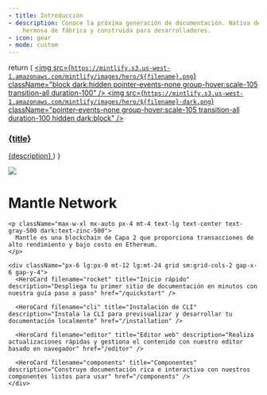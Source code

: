 ```yaml
---
- title: Introducción
- description: Conoce la próxima generación de documentación. Nativa de IA,
    hermosa de fábrica y construida para desarrolladores.
- icon: gear
- mode: custom
---
```


  return (
    <a className="group cursor-pointer pb-8" href={href}>
      <img src={`https://mintlify.s3.us-west-1.amazonaws.com/mintlify/images/hero/${filename}.png`} className="block dark:hidden pointer-events-none group-hover:scale-105 transition-all duration-100" />
      <img src={`https://mintlify.s3.us-west-1.amazonaws.com/mintlify/images/hero/${filename}-dark.png`} className="pointer-events-none group-hover:scale-105 transition-all duration-100 hidden dark:block" />
      <h3 className="mt-5 text-gray-900 dark:text-zinc-50 font-medium">{title}</h3>
      <span className="mt-1.5">
        {description}
      </span>
    </a>
  )
}

<div className="relative">
  <div className="absolute top-0 left-0 right-0 h-screen">
    <img src="/bg.png" className="hidden dark:block pointer-events-none w-full h-full object-cover" />
  </div>

  <div className="px-4 py-16 lg:py-24 max-w-3xl mx-auto relative">
    <h1 className="text-4xl font-medium text-center text-gray-900 dark:text-zinc-50 tracking-tight">
      Mantle Network
    </h1>

    <p className="max-w-xl mx-auto px-4 mt-4 text-lg text-center text-gray-500 dark:text-zinc-500">
      Mantle es una blockchain de Capa 2 que proporciona transacciones de alto rendimiento y bajo costo en Ethereum.
    </p>

    <div className="px-6 lg:px-0 mt-12 lg:mt-24 grid sm:grid-cols-2 gap-x-6 gap-y-4">
      <HeroCard filename="rocket" title="Inicio rápido" description="Despliega tu primer sitio de documentación en minutos con nuestra guía paso a paso" href="/quickstart" />

      <HeroCard filename="cli" title="Instalación de CLI" description="Instala la CLI para previsualizar y desarrollar tu documentación localmente" href="/installation" />

      <HeroCard filename="editor" title="Editor web" description="Realiza actualizaciones rápidas y gestiona el contenido con nuestro editor basado en navegador" href="/editor" />

      <HeroCard filename="components" title="Componentes" description="Construye documentación rica e interactiva con nuestros componentes listos para usar" href="/components" />
    </div>
  </div>
</div>
